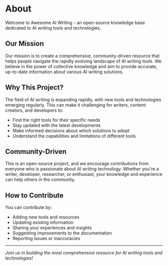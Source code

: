 # About

Welcome to Awesome AI Writing - an open-source knowledge base dedicated to AI writing tools and technologies.

## Our Mission

Our mission is to create a comprehensive, community-driven resource that helps people navigate the rapidly evolving landscape of AI writing tools. We believe in the power of collective knowledge and aim to provide accurate, up-to-date information about various AI writing solutions.

## Why This Project?

The field of AI writing is expanding rapidly, with new tools and technologies emerging regularly. This can make it challenging for writers, content creators, and developers to:
- Find the right tools for their specific needs
- Stay updated with the latest developments
- Make informed decisions about which solutions to adopt
- Understand the capabilities and limitations of different tools

## Community-Driven

This is an open-source project, and we encourage contributions from everyone who is passionate about AI writing technology. Whether you're a writer, developer, researcher, or enthusiast, your knowledge and experience can help others in the community.

## How to Contribute

You can contribute by:
- Adding new tools and resources
- Updating existing information
- Sharing your experiences and insights
- Suggesting improvements to the documentation
- Reporting issues or inaccuracies

---

*Join us in building the most comprehensive resource for AI writing tools and technologies!*
